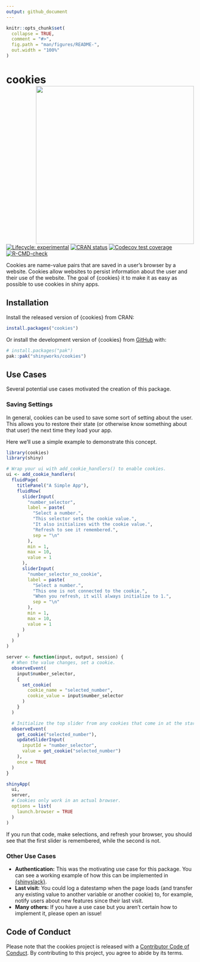 ```yaml
---
output: github_document
---
```


<!-- README.md is generated from README.Rmd. Please edit that file -->

```r
knitr::opts_chunk$set(
  collapse = TRUE,
  comment = "#>",
  fig.path = "man/figures/README-",
  out.width = "100%"
)
```

# cookies <a href="https://shinyworks.github.io/cookies/"><img src="man/figures/logo.svg" align="right" height="424" /></a>

<!-- badges: start -->
[![Lifecycle: experimental](https://img.shields.io/badge/lifecycle-experimental-orange.svg)](https://lifecycle.r-lib.org/articles/stages.html#experimental)
[![CRAN status](https://www.r-pkg.org/badges/version/cookies)](https://CRAN.R-project.org/package=cookies)
[![Codecov test coverage](https://codecov.io/gh/shinyworks/cookies/branch/main/graph/badge.svg)](https://app.codecov.io/gh/shinyworks/cookies?branch=main)
[![R-CMD-check](https://github.com/shinyworks/cookies/actions/workflows/R-CMD-check.yaml/badge.svg)](https://github.com/shinyworks/cookies/actions/workflows/R-CMD-check.yaml)
<!-- badges: end -->

Cookies are name-value pairs that are saved in a user's browser by a website. 
Cookies allow websites to persist information about the user and their use of the website.
The goal of {cookies} it to make it as easy as possible to use cookies in shiny apps.

## Installation

Install the released version of {cookies} from CRAN:

``` r
install.packages("cookies")
```

Or install the development version of {cookies} from [GitHub](https://github.com/) with:

``` r
# install.packages("pak")
pak::pak("shinyworks/cookies")
```

## Use Cases

Several potential use cases motivated the creation of this package.

### Saving Settings

In general, cookies can be used to save some sort of setting about the user.
This allows you to restore their state (or otherwise know something about that user) the next time they load your app.

Here we'll use a simple example to demonstrate this concept.

```r
library(cookies)
library(shiny)

# Wrap your ui with add_cookie_handlers() to enable cookies.
ui <- add_cookie_handlers(
  fluidPage(
    titlePanel("A Simple App"),
    fluidRow(
      sliderInput(
        "number_selector",
        label = paste(
          "Select a number.",
          "This selector sets the cookie value.",
          "It also initializes with the cookie value.",
          "Refresh to see it remembered.",
          sep = "\n"
        ),
        min = 1,
        max = 10,
        value = 1
      ),
      sliderInput(
        "number_selector_no_cookie",
        label = paste(
          "Select a number.",
          "This one is not connected to the cookie.",
          "When you refresh, it will always initialize to 1.",
          sep = "\n"
        ),
        min = 1,
        max = 10,
        value = 1
      )
    )
  )
)

server <- function(input, output, session) {
  # When the value changes, set a cookie.
  observeEvent(
    input$number_selector,
    {
      set_cookie(
        cookie_name = "selected_number",
        cookie_value = input$number_selector
      )
    }
  )

  # Initialize the top slider from any cookies that come in at the start.
  observeEvent(
    get_cookie("selected_number"),
    updateSliderInput(
      inputId = "number_selector",
      value = get_cookie("selected_number")
    ),
    once = TRUE
  )
}

shinyApp(
  ui,
  server,
  # Cookies only work in an actual browser.
  options = list(
    launch.browser = TRUE
  )
)
```

If you run that code, make selections, and refresh your browser, you should see that the first slider is remembered, while the second is not.

### Other Use Cases

-   **Authentication:** This was the motivating use case for this package. You can see a working example of how this can be implemented in [{shinyslack}](https://github.com/r4ds/shinyslack).
-   **Last visit:** You could log a datestamp when the page loads (and transfer any existing value to another variable or another cookie) to, for example, notify users about new features since their last visit.
-   **Many others:** If you have a use case but you aren't certain how to implement it, please open an issue!

## Code of Conduct

Please note that the cookies project is released with a [Contributor Code of Conduct](https://contributor-covenant.org/version/2/1/CODE_OF_CONDUCT.html). By contributing to this project, you agree to abide by its terms.
